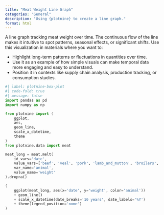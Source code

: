 ```yaml
---
title: "Meat Weight Line Graph"
categories: "General"
description: "Using {plotnine} to create a line graph."
format: html
---
```


A line graph tracking meat weight over time. The continuous flow of the line makes it intuitive to spot patterns, seasonal effects, or significant shifts. Use this visualization in materials where you want to:

- Highlight long-term patterns or fluctuations in quantities over time.
- Use it as an example of how simple visuals can make temporal data more engaging and easy to understand.
- Position it in contexts like supply chain analysis, production tracking, or consumption studies.

```python
#| label: plotnine-box-plot
#| code-fold: true
#| message: false
import pandas as pd
import numpy as np

from plotnine import (
    ggplot,
    aes,
    geom_line,
    scale_x_datetime,
    theme
)
from plotnine.data import meat

meat_long = meat.melt(
    id_vars='date',
    value_vars=['beef', 'veal', 'pork', 'lamb_and_mutton', 'broilers', 'turkey'],
    var_name='animal',
    value_name='weight'
).dropna()

(
    ggplot(meat_long, aes(x='date', y='weight', color='animal'))
    + geom_line()
    + scale_x_datetime(date_breaks='10 years', date_labels='%Y')
    + theme(legend_position='none')
)
```